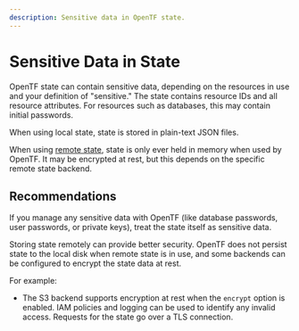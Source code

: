 ```yaml
---
description: Sensitive data in OpenTF state.
---
```


# Sensitive Data in State

OpenTF state can contain sensitive data, depending on the resources in use
and your definition of "sensitive." The state contains resource IDs and all
resource attributes. For resources such as databases, this may contain initial
passwords.

When using local state, state is stored in plain-text JSON files.

When using [remote state](/docs/language/state/remote), state is only ever held in
memory when used by OpenTF. It may be encrypted at rest, but this depends on
the specific remote state backend.

## Recommendations

If you manage any sensitive data with OpenTF (like database passwords, user
passwords, or private keys), treat the state itself as sensitive data.

Storing state remotely can provide better security.
OpenTF does not persist state to the local disk when remote state is in use,
and some backends can be configured to encrypt the state data at rest.

For example:

- The S3 backend supports encryption at rest when the `encrypt` option is
  enabled. IAM policies and logging can be used to identify any invalid access.
  Requests for the state go over a TLS connection.
